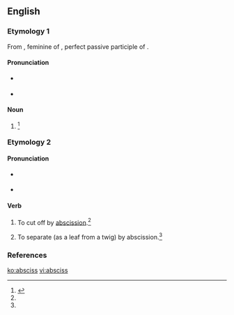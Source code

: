==English==

===Etymology 1===
From {{etyl|la|en}} {{term|abscissa|lang=la}}, feminine of {{term|abscissus|lang=la}}, perfect passive participle of {{term|abscindo|abscindō|cut asunder|lang=la}}.

====Pronunciation====
* {{a|RP}} {{IPA|/ˈæb.sɪs/}}
* {{a|US}} {{IPA|/ˈæb.sɪs/}}

====Noun====
{{en-noun|es}}

# {{alternate form of |abscissa}}{{defdate|First attested in the late 17<sup>th</sup> century.}}<ref name=SOED>{{reference-book | last =| first = | authorlink =  | coauthors =  | editor =Brown, Lesley  | others =  | title = The Shorter Oxford English Dictionary | origdate =  | origyear = 1933| origmonth =  | url =  | format =  | accessdate =  | accessyear =  | accessmonth =  | edition = 5th | date =  | year =2003| month =  | publisher =Oxford University Press  | location =Oxford, UK | language =  | id =  | doi = | isbn =978-0-19-860575-7 | lccn = | ol = | pages =8| chapter =  | chapterurl =  | quote =}}</ref>

===Etymology 2===
{{back-form|abscission}}

====Pronunciation====
* {{a|RP}} {{IPA|/əbˈsɪs/}}
* {{a|US}} {{IPA|/æbˈsɪs/}}
{{rfap|UK|UK}}

====Verb====
{{en-verb|absciss|es}}

# {{transitive}} To cut off by [[abscission]].{{defdate|First attested in the mid 19<sup>th</sup> century.}}<ref name=SOED/>
# {{intransitive}} To separate (as a leaf from a twig) by abscission.{{defdate|First attested in the mid 19<sup>th</sup> century.}}<ref name=SOED/>

===References===
<references/>

[[ko:absciss]]
[[vi:absciss]]